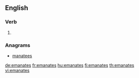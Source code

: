 ==English==

===Verb===
{{head|en|verb form}}

# {{en-third-person singular of|emanate}}

===Anagrams===
* [[manatees#English|manatees]]

[[de:emanates]]
[[fr:emanates]]
[[hu:emanates]]
[[fi:emanates]]
[[th:emanates]]
[[vi:emanates]]